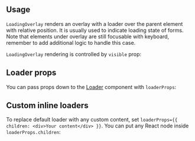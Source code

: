 

## Usage

`LoadingOverlay` renders an overlay with a loader over the parent element with relative position.
It is usually used to indicate loading state of forms.
Note that elements under overlay are still focusable with keyboard, remember to add additional logic to handle this case.

`LoadingOverlay` rendering is controlled by `visible` prop:

<Demo data={LoadingOverlayDemos.usage} />

## Loader props

You can pass props down to the [Loader](/core/loader) component with `loaderProps`:

<Demo data={LoadingOverlayDemos.loaderProps} />

## Custom inline loaders

To replace default loader with any custom content, set `loaderProps={{ children: <div>Your content</div> }}`.
You can put any React node inside `loaderProps.children`:

<Demo data={LoadingOverlayDemos.customLoader} />
